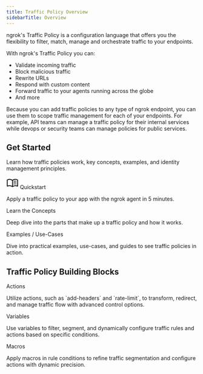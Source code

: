 ```yaml
---
title: Traffic Policy Overview
sidebarTitle: Overview
---
```



ngrok's Traffic Policy is a configuration language that offers you the flexibility to filter, match, manage and orchestrate traffic to your endpoints.

With ngrok's Traffic Policy you can:

- Validate incoming traffic
- Block malicious traffic
- Rewrite URLs
- Respond with custom content
- Forward traffic to your agents running across the globe
- And more

Because you can add traffic policies to any type of ngrok endpoint, you can use them to scope traffic management for each of your endpoints. For example, API teams can manage a traffic policy for their internal services while devops or security teams can manage policies for public services.

## Get Started

Learn how traffic policies work, key concepts, examples, and identity management principles.


<Card arrow={false} cta="Get started with Traffic Policy" href="/traffic-policy/getting-started/agent-endpoints/cli/">
		<div className="flex gap-2 place-items-center">
			<svg
			xmlns="http://www.w3.org/2000/svg"
			height="32"
			viewBox="0 96 960 960"
			width="32"
			 className="fill-black dark:fill-white"
		>
				<path d="M560 482v-48q33-14 67.5-21t72.5-7q26 0 51 4t49 10v44q-24-9-48.5-13.5T700 446q-38 0-73 9.5T560 482Zm0 220v-49q33-13.5 67.5-20.25T700 626q26 0 51 4t49 10v44q-24-9-48.5-13.5T700 666q-38 0-73 9t-67 27Zm0-110v-48q33-14 67.5-21t72.5-7q26 0 51 4t49 10v44q-24-9-48.5-13.5T700 556q-38 0-73 9.5T560 592ZM248 756q53.566 0 104.283 12.5T452 806V379q-45-30-97.619-46.5Q301.763 316 248 316q-38 0-74.5 9.5T100 349v434q31-14 70.5-20.5T248 756Zm264 50q50-25 98-37.5T712 756q38 0 78.5 6t69.5 16V349q-34-17-71.822-25-37.823-8-76.178-8-54 0-104.5 16.5T512 379v427Zm-30 90q-51-38-111-58.5T248 817q-36.537 0-71.768 9Q141 835 106 848q-23.1 11-44.55-3Q40 831 40 805V342q0-15 7-27.5T68 295q42-20 87.395-29.5Q200.789 256 248 256q63 0 122.5 17T482 325q51-35 109.5-52T712 256q46.868 0 91.934 9.5Q849 275 891 295q14 7 21.5 19.5T920 342v463q0 27.894-22.5 42.447Q875 862 853 848q-34-14-69.232-22.5Q748.537 817 712 817q-63 0-121 21t-109 58ZM276 567Z" />
			</svg>
    <span className='text-lg font-bold'>Quickstart</span>
		</div>
		<p className='mt-4'>Apply a traffic policy to your app with the ngrok agent in 5 minutes.</p>
</Card>

<Columns cols={2}>

<Card href="/traffic-policy/concepts/">
  <div className="flex-cols">
    <span className="text-lg font-bold">Learn the Concepts</span>
    <p className="mt-4">Deep dive into the parts that make up a traffic policy and how it works.</p>
  </div>
</Card>


<Card href="/traffic-policy/examples/">
    	<div className="flex-cols">
    			<span className="text-lg font-bold">Examples / Use-Cases</span>
    		<p className="mt-4">Dive into practical examples, use-cases, and guides to see traffic policies in action.</p>
    	</div>
</Card>

</Columns>

## Traffic Policy Building Blocks

<Columns cols={3}>
<Card href={`/traffic-policy/actions/`}>
        <div className="flex-cols">
                <span className="text-lg font-bold">Actions</span>
            <p className="mt-4">
                Utilize actions, such as `add-headers` and `rate-limit`, to transform,
                redirect, and manage traffic flow with advanced control options.
            </p>
        </div>
    </Card>
<Card href={`/traffic-policy/variables/`}>
        <div className="flex-cols">
                <span className="text-lg font-bold">Variables</span>
            <p className="mt-4">
Use variables to filter, segment, and dynamically configure traffic rules and actions based on specific conditions.
            </p>
        </div>
    </Card>
<Card href={`/traffic-policy/macros/`}>
        <div className="flex-cols">
                <span className="text-lg font-bold">Macros</span>
            <p className="mt-4">
            Apply macros in rule conditions to refine traffic segmentation and configure actions with dynamic precision.
            </p>
        </div>
    </Card>
</Columns>
